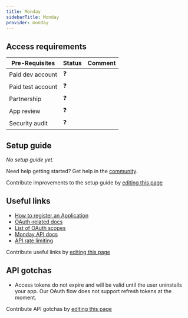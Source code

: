 ```yaml
---
title: Monday
sidebarTitle: Monday
provider: monday
---
```




<Overview />
<PreBuiltTooling />
<PreBuiltUseCases />

## Access requirements
| Pre-Requisites | Status | Comment|
| - | - | - |
| Paid dev account | ❓ |  |
| Paid test account | ❓ |  |
| Partnership | ❓ | |
| App review | ❓ |  |
| Security audit | ❓ | |


## Setup guide

_No setup guide yet._

<Tip>Need help getting started? Get help in the [community](https://nango.dev/slack).</Tip>

<Note>Contribute improvements to the setup guide by [editing this page](https://github.com/nangohq/nango/tree/master/docs-v2/integrations/all/monday.mdx)</Note>


## Useful links

-   [How to register an Application](https://developer.monday.com/apps/docs/oauth#registering-a-monday-app)
-   [OAuth-related docs](https://developer.monday.com/apps/docs/oauth)
-   [List of OAuth scopes](https://developer.monday.com/apps/docs/oauth#set-up-permission-scopes)
-   [Monday API docs](https://developer.monday.com/api-reference/reference/about-the-api-reference)
-   [API rate limiting](https://developer.monday.com/api-reference/docs/rate-limits)

<Note>Contribute useful links by [editing this page](https://github.com/nangohq/nango/tree/master/docs-v2/integrations/all/monday.mdx)</Note>

## API gotchas

-   Access tokens do not expire and will be valid until the user uninstalls your app. Our OAuth flow does not support refresh tokens at the moment.

<Note>Contribute API gotchas by [editing this page](https://github.com/nangohq/nango/tree/master/docs-v2/integrations/all/monday.mdx)</Note>
